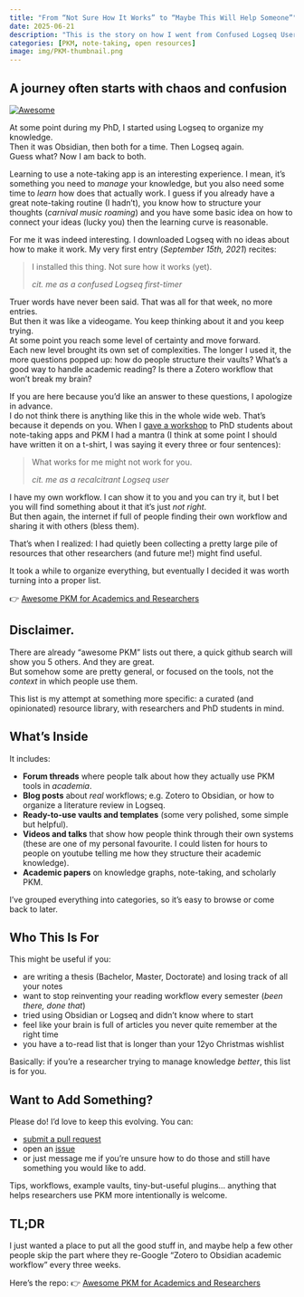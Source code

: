 ```yaml
---
title: "From “Not Sure How It Works” to “Maybe This Will Help Someone”"
date: 2025-06-21
description: "This is the story on how I went from Confused Logseq User to Accidental Curator of an awesome academic PKM  repository"
categories: [PKM, note-taking, open resources]
image: img/PKM-thumbnail.png
---
```


## A journey often starts with chaos and confusion 

[![Awesome](https://awesome.re/badge.svg)](https://awesome.re)

At some point during my PhD, I started using Logseq to organize my knowledge. <br>
Then it was Obsidian, then both for a time. Then Logseq again. 
<br> Guess what? Now I am back to both.

Learning to use a note-taking app is an interesting experience. I mean, it's something you need to *manage* your knowledge, but you also need some time to *learn* how does that actually work. I guess if you already have a great note-taking routine (I hadn't), you know how to structure your thoughts (*carnival music roaming*) and you have some basic idea on how to connect your ideas (lucky you) then the learning curve is reasonable.

For me it was indeed interesting.  I downloaded Logseq with no ideas about how to make it work. 
My very first entry (*September 15th, 2021*) recites:

> I installed this thing. Not sure how it works (yet).  <br> 
>
> *cit. me as a confused Logseq first-timer*

Truer words have never been said. That was all for that week, no more entries. <br>
But then it was like a videogame. You keep thinking about it and you keep trying. <br> 
At some point you reach some level of certainty and move forward. <br>
Each new level brought its own set of complexities. The longer I used it, the more questions popped up: how do people structure their vaults? What’s a good way to handle academic reading? Is there a Zotero workflow that won’t break my brain?

If you are here because you'd like an answer to these questions, I apologize in advance. <br>
I do not think there is anything like this in the whole wide web. That's because it depends on you. When I [gave a workshop](https://github.com/cecibaldoni/PKM-workshop) to PhD students about note-taking apps and PKM I had a mantra (I think at some point I should have written it on a t-shirt, I was saying it every three or four sentences):

> What works for me might not work for you.  <br>
>
> *cit. me as a recalcitrant Logseq user*

I have my own workflow. I can show it to you and you can try it, but I bet you will find something about it that it's just *not right*. <br>
But then again, the internet if full of people finding their own workflow and sharing it with others (bless them).

That’s when I realized: I had quietly been collecting a pretty large pile of resources that other researchers (and future me!) might find useful.

It took a while to organize everything, but eventually I decided it was worth turning into a proper list.

👉 [Awesome PKM for Academics and Researchers](https://github.com/cecibaldoni/awesome-PKM-for-academics)

## Disclaimer. 

There are already “awesome PKM” lists out there, a quick github search will show you 5 others. And they are great.  <br>
But somehow some are pretty general, or focused on the tools, not the *context* in which people use them.

This list is my attempt at something more specific: a curated (and opinionated) resource library, with researchers and PhD students in mind.

## What’s Inside

It includes:

-   **Forum threads** where people talk about how they actually use PKM tools in *academia*.
-   **Blog posts** about *real* workflows; e.g. Zotero to Obsidian, or how to organize a literature review in Logseq.
-   **Ready-to-use vaults and templates** (some very polished, some simple but helpful).
-   **Videos and talks** that show how people think through their own systems (these are one of my personal favourite. I could listen for hours to people on youtube telling me how they structure their academic knowledge).
-   **Academic papers** on knowledge graphs, note-taking, and scholarly PKM.

I’ve grouped everything into categories, so it’s easy to browse or come back to later.

## Who This Is For

This might be useful if you:

-   are writing a thesis (Bachelor, Master, Doctorate) and losing track of all your notes
-   want to stop reinventing your reading workflow every semester (*been there, done that*)
-   tried using Obsidian or Logseq and didn’t know where to start
-   feel like your brain is full of articles you never quite remember at the right time
-   you have a to-read list that is longer than your 12yo Christmas wishlist

Basically: if you’re a researcher trying to manage knowledge *better*, this list is for you.

## Want to Add Something?

Please do! I’d love to keep this evolving. You can:

-   [submit a pull request](https://github.com/cecibaldoni/awesome-PKM-for-academics/pulls)
-   open an [issue](https://github.com/cecibaldoni/awesome-PKM-for-academics/issues)
-   or just message me if you’re unsure how to do those and still have something you would like to add.

Tips, workflows, example vaults, tiny-but-useful plugins... anything that helps researchers use PKM more intentionally is welcome.

## TL;DR

I just wanted a place to put all the good stuff in, and maybe help a few other people skip the part where they re-Google “Zotero to Obsidian academic workflow” every three weeks.

Here's the repo:
👉 [Awesome PKM for Academics and Researchers](https://github.com/cecibaldoni/awesome-PKM-for-academics)
